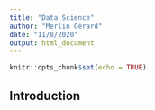 ```yaml
---
title: "Data Science"
author: "Merlin Gérard"
date: "11/8/2020"
output: html_document
---
```


```r
knitr::opts_chunk$set(echo = TRUE)
```

## Introduction


